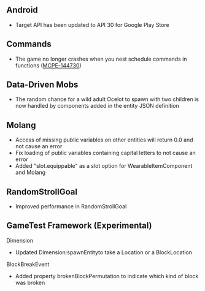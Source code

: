 



## **Android**

-   Target API has been updated to API 30 for Google Play Store

## **Commands**

-   The game no longer crashes when you nest schedule commands in functions ([MCPE-144730](https://bugs.mojang.com/browse/MCPE-144730))

## **Data-Driven Mobs**

-   The random chance for a wild adult Ocelot to spawn with two children is now handled by components added in the entity JSON definition

## **Molang**

-   Access of missing public variables on other entities will return 0.0 and not cause an error
-   Fix loading of public variables containing capital letters to not cause an error
-   Added "slot.equippable" as a slot option for WearableItemComponent and Molang

## **RandomStrollGoal**

-   Improved performance in RandomStrollGoal

## **GameTest Framework (Experimental)**

Dimension

-   Updated Dimension:spawnEntityto take a Location or a BlockLocation

BlockBreakEvent

-   Added property brokenBlockPermutation to indicate which kind of block was broken

